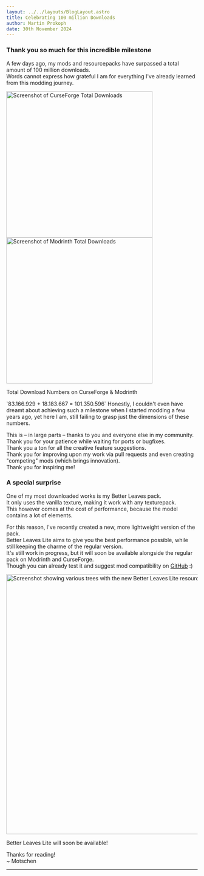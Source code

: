 ```yaml
---
layout: ../../layouts/BlogLayout.astro
title: Celebrating 100 million Downloads
author: Martin Prokoph
date: 30th November 2024
---
```


### Thank you so much for this incredible milestone 
A few days ago, my mods and resourcepacks have surpassed a total amount of 100 million downloads.  
Words cannot express how grateful I am for everything I've already learned from this modding journey.  

<div class="flex flex-col gap-3 min-[1100px]:flex-row justify-center">
  <img alt="Screenshot of CurseForge Total Downloads" src="/blog/100mil/curseforge.webp" width="385" class="place-self-center"></img>
  <img alt="Screenshot of Modrinth Total Downloads" src="/blog/100mil/modrinth.webp" width="385" class="place-self-center"></img>
</div>
<p class="text-center italic">Total Download Numbers on CurseForge & Modrinth</p>  
`83.166.929 + 18.183.667 = 101.350.596`  
Honestly, I couldn't even have dreamt about achieving such a milestone when I started modding a few years ago, yet here I am, still failing to grasp just the dimensions of these numbers.

This is – in large parts – thanks to you and everyone else in my community.  
Thank you for your patience while waiting for ports or bugfixes.  
Thank you a ton for all the creative feature suggestions.  
Thank you for improving upon my work via pull requests and even creating "competing" mods (which brings innovation).  
Thank you for inspiring me!


### A special surprise
One of my most downloaded works is my Better Leaves pack.  
It only uses the vanilla texture, making it work with any texturepack.  
This however comes at the cost of performance, because the model contains a lot of elements.  

For this reason, I've recently created a new, more lightweight version of the pack.  
Better Leaves Lite aims to give you the best performance possible, while still keeping the charme of the regular version.  
It's still work in progress, but it will soon be available alongside the regular pack on Modrinth and CurseForge.  
Though you can already test it and suggest mod compatibility on [GitHub](https://github.com/TeamMidnightDust/BetterLeavesLite) :)  

<div class="flex flex-col gap-3 min-[1100px]:flex-row justify-center">
  <img alt="Screenshot showing various trees with the new Better Leaves Lite resourcepack" src="/blog/100mil/betterleaveslite.webp" width="685" class="place-self-center drop-shadow-md"></img>
</div>
<p class="text-center italic">Better Leaves Lite will soon be available!</p>  

Thanks for reading!  
~ Motschen

---
